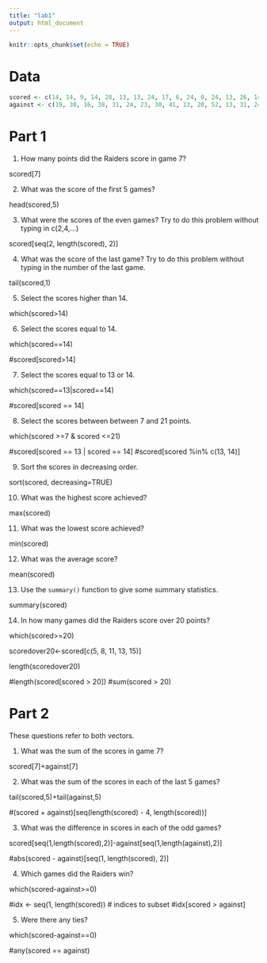 ```yaml
---
title: "lab1"
output: html_document
---
```


```r
knitr::opts_chunk$set(echo = TRUE)
```

# Data

```r
scored <- c(14, 14, 9, 14, 28, 13, 13, 24, 17, 6, 24, 0, 24, 13, 26, 14)
against <- c(19, 30, 16, 38, 31, 24, 23, 30, 41, 13, 20, 52, 13, 31, 24, 47)
```

# Part 1

1. How many points did the Raiders score in game 7?

scored[7]

2. What was the score of the first 5 games?

head(scored,5)

3. What were the scores of the even games? Try to do this problem without typing in c(2,4,...)

scored[seq(2, length(scored), 2)]

4. What was the score of the last game? Try to do this problem without typing in the number of the last game.

tail(scored,1)

5. Select the scores higher than 14.

which(scored>14)

6. Select the scores equal to 14.

which(scored==14)

#scored[scored>14]

7. Select the scores equal to 13 or 14.

which(scored==13|scored==14)

#scored[scored == 14]

8. Select the scores between between 7 and 21 points.

which(scored >=7 & scored <=21)

#scored[scored == 13 | scored == 14]
#scored[scored %in% c(13, 14)]

9. Sort the scores in decreasing order.

sort(scored, decreasing=TRUE)

10. What was the highest score achieved?

max(scored)

11. What was the lowest score achieved?

min(scored)

12. What was the average score?

mean(scored)

13. Use the `summary()` function to give some summary statistics.

summary(scored)

14. In how many games did the Raiders score over 20 points?

which(scored>=20)

scoredover20<-scored[c(5, 8, 11, 13, 15)]

length(scoredover20)

#length(scored[scored > 20])
#sum(scored > 20)

# Part 2
These questions refer to both vectors.

1. What was the sum of the scores in game 7?

scored[7]+against[7]

2. What was the sum of the scores in each of the last 5 games?

tail(scored,5)+tail(against,5)

#(scored + against)[seq(length(scored) - 4, length(scored))]

3. What was the difference in scores in each of the odd games?

scored[seq(1,length(scored),2)]-against[seq(1,length(against),2)]

#abs(scored - against)[seq(1, length(scored), 2)]

4. Which games did the Raiders win?

which(scored-against>=0)

#idx <- seq(1, length(scored)) # indices to subset
#idx[scored > against]

5. Were there any ties?

which(scored-against==0)

#any(scored == against)